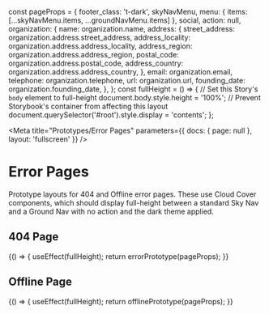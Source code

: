 const pageProps = {
  footer_class: 't-dark',
  skyNavMenu,
  menu: { items: [...skyNavMenu.items, ...groundNavMenu.items] },
  social,
  action: null,
  organization: {
    name: organization.name,
    address: {
      street_address: organization.address.street_address,
      address_locality: organization.address.address_locality,
      address_region: organization.address.address_region,
      postal_code: organization.address.postal_code,
      address_country: organization.address.address_country,
    },
    email: organization.email,
    telephone: organization.telephone,
    url: organization.url,
    founding_date: organization.founding_date,
  },
};
const fullHeight = () => {
  // Set this Story's `body` element to full-height
  document.body.style.height = '100%';
  // Prevent Storybook's container from affecting this layout
  document.querySelector('#root').style.display = 'contents';
};

<Meta
  title="Prototypes/Error Pages"
  parameters={{ docs: { page: null }, layout: 'fullscreen' }}
/>

# Error Pages

Prototype layouts for 404 and Offline error pages. These use Cloud Cover
components, which should display full-height between a standard Sky Nav
and a Ground Nav with no action and the dark theme applied.

## 404 Page

<Canvas>
  <Story
    name="404"
    height="800px"
    parameters={{
      layout: 'fullscreen',
    }}
  >
    {() => {
      useEffect(fullHeight);
      return errorPrototype(pageProps);
    }}
  </Story>
</Canvas>

## Offline Page

<Canvas>
  <Story
    name="Offline"
    height="800px"
    parameters={{
      layout: 'fullscreen',
    }}
  >
    {() => {
      useEffect(fullHeight);
      return offlinePrototype(pageProps);
    }}
  </Story>
</Canvas>
